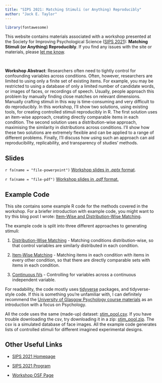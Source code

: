 ```yaml
---
title: "SIPS 2021: Matching Stimuli (or Anything) Reproducibly"
author: "Jack E. Taylor"
---
```


```r
library(fontawesome)
```

This website contains materials associated with a workshop presented at the Society for Improving Psychological Science ([SIPS 2021](https://www.improvingpsych.org/SIPS2021/)): **Matching Stimuli (or Anything) Reproducibly**. If you find any issues with the site or materials, please [let me know](https://github.com/JackEdTaylor/SIPS2021/issues/new).

<br>

**Workshop Abstract**: Researchers often need to tightly control for confounding variables across conditions. Often, however, researchers are limited to using only a finite set of existing items. For example, you may be restricted to using a database of only a limited number of candidate words, or images of faces, or recordings of speech. Usually, people approach this problem by manually finding close matches on relevant dimensions. Manually crafting stimuli in this way is time-consuming and very difficult to do reproducibly. In this workshop, I'll show two solutions, using existing tools, for creating controlled stimuli reproducibly in R. The first solution uses an item-wise approach, creating directly comparable items in each condition. The second solution uses a distribution-wise approach, maximising the similarity in distributions across conditions. I’ll show how these two solutions are extremely flexible and can be applied to a range of different problems. Finally, I’ll discuss how using such an approach can aid reproducibility, replicability, and transparency of studies’ methods.

## Slides

`r fa(name = "file-powerpoint")` [Workshop slides in *.pptx* format](slides/designing_stimuli.pptx).

`r fa(name = "file-pdf")` [Workshop slides in *.pdf* format.](slides/designing_stimuli.pdf)

## Example Code

This site contains some example R code for the methods covered in the workshop. For a briefer introduction with example code, you might want to try this blog post I wrote: [Item-Wise and Distribution-Wise Matching](https://jackedtaylor.github.io/2020/07/06/item-wise-and-distribution-wise-matching/).

The example code is split into three different approaches to generating stimuli:

1. [Distribution-Wise Matching](distribution-wise.html) - Matching conditions distribution-wise, so that control variables are similarly distributed in each condition.

2. [Item-Wise Matching](item-wise.html) - Matching items in each condition with items in every other condition, so that there are directly comparable sets with items in each condition.

3. [Continuous IVs](continuous_ivs.html) - Controlling for variables across a continuous independent variable.

For readability, the code mostly uses [tidyverse](https://www.tidyverse.org/) packages, and tidyverse-style code. If this is something you're unfamiliar with, I can definitely recommend the [University of Glasgow Psychology course materials](https://psyteachr.github.io/ug1-practical/) as an introduction with a focus on Psychology.

All the code uses the same (made-up) dataset: [stim_pool.csv](dat/stim_pool.csv). If you have trouble downloading the csv, try downloading it in a zip: [stim_pool.zip](dat/stim_pool.zip). The csv is a simulated database of face images. All the example code generates lists of controlled stimuli for different imagined experimental designs.

## Other Useful Links

* [SIPS 2021 Homepage](https://www.improvingpsych.org/SIPS2021/)

* [SIPS 2021 Program](https://docs.google.com/document/d/e/2PACX-1vSGIkhtdNoTURaeCkpCWrVS64md_U2cCXNape5nAa1cZOuz1vKGg66wblntTSiH6JtuS6FXDiu9PFm0/pub)

* [Workshop OSF Page](https://osf.io/n6k3a/)
